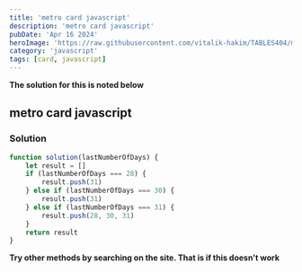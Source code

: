 ```yaml
---
title: 'metro card javascript'
description: 'metro card javascript'
pubDate: 'Apr 16 2024'
heroImage: 'https://raw.githubusercontent.com/vitalik-hakim/TABLES404/main/error_b/JavaScript.png'
category: 'javascript'
tags: [card, javascript]
---
```


**The solution for this is noted below**

## metro card javascript

### Solution

```javascript
function solution(lastNumberOfDays) {
	let result = []
	if (lastNumberOfDays === 28) {
		result.push(31)
	} else if (lastNumberOfDays === 30) {
		result.push(31)
	} else if (lastNumberOfDays === 31) {
		result.push(28, 30, 31)
	}
	return result
}
```

**Try other methods by searching on the site. That is if this doesn't work**
